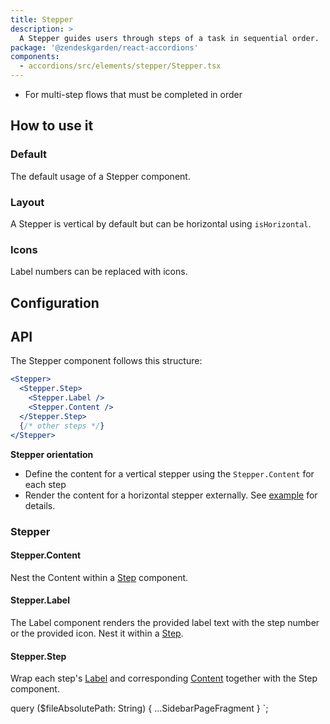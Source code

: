 ```yaml
---
title: Stepper
description: >
  A Stepper guides users through steps of a task in sequential order.
package: '@zendeskgarden/react-accordions'
components:
  - accordions/src/elements/stepper/Stepper.tsx
---
```


<Usage>
  <Use>
    <ul>
      <li>For multi-step flows that must be completed in order</li>
    </ul>
  </Use>
</Usage>

## How to use it

### Default

The default usage of a Stepper component.


<CodeExample code={DefaultCode}>
  <Default />
</CodeExample>

### Layout

A Stepper is vertical by default but can be horizontal using `isHorizontal`.


<CodeExample code={LayoutCode}>
  <Layout />
</CodeExample>

### Icons

Label numbers can be replaced with icons.


<CodeExample code={IconsCode}>
  <Icons />
</CodeExample>

## Configuration

<Configuration reactPackage={props.data.mdx.package} components={props.data.mdx.components} />

## API

The Stepper component follows this structure:

```jsx
<Stepper>
  <Stepper.Step>
    <Stepper.Label />
    <Stepper.Content />
  </Stepper.Step>
  {/* other steps */}
</Stepper>
```

<!-- markdownlint-disable no-emphasis-as-heading -->

**Stepper orientation**

<!-- markdownlint-enable no-emphasis-as-heading -->

- Define the content for a vertical stepper using the `Stepper.Content` for each step
- Render the content for a horizontal stepper externally. See [example](#layout) for details.


### Stepper

<Component components={props.data.mdx.components} componentName="stepper" />

<PropSheet components={props.data.mdx.components} componentName="stepper" />

#### Stepper.Content

<Component components={COMPONENTS} componentName="stepper.content" />

Nest the Content within a [Step](#stepperstep) component.

#### Stepper.Label

<Component components={COMPONENTS} componentName="stepper.label" />

The Label component renders the provided label text with the step number or the provided icon. Nest it
within a [Step](#stepperstep).

<PropSheet components={COMPONENTS} componentName="stepper.label" />

#### Stepper.Step

<Component components={COMPONENTS} componentName="stepper.step" />

Wrap each step's [Label](#stepperlabel) and corresponding [Content](#steppercontent) together with the Step component.


  query ($fileAbsolutePath: String) {
    ...SidebarPageFragment
  }
`;
